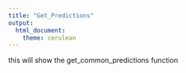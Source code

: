 ```yaml
---
title: "Get_Predictions"
output: 
  html_document:
    theme: cerulean
---
```


this will show the get_common_predictions function
